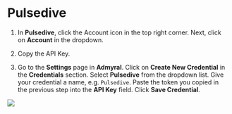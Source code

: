 # Pulsedive

1. In **Pulsedive**, click the Account icon in the top right corner. Next, click on **Account** in the dropdown.

2. Copy the API Key.

3. Go to the **Settings** page in **Admyral**. Click on **Create New Credential** in the **Credentials** section. Select **Pulsedive** from the dropdown list. Give your credential a name, e.g. `Pulsedive`. Paste the token you copied in the previous step into the **API Key** field. Click **Save Credential**.

<img src="/pulsedive.png" />
